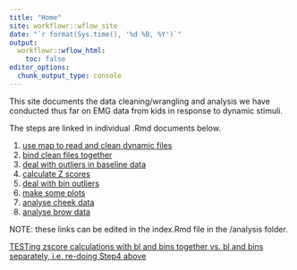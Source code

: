 ```yaml
---
title: "Home"
site: workflowr::wflow_site
date: "`r format(Sys.time(), '%d %B, %Y')`"
output:
  workflowr::wflow_html:
    toc: false
editor_options:
  chunk_output_type: console
---
```


This site documents the data cleaning/wrangling and analysis we have conducted thus far on EMG data from kids in response to dynamic stimuli.  

The steps are linked in individual .Rmd documents below. 

1. [use map to read and clean dynamic files](1_map_clean_dynamic_files.html)
2. [bind clean files together](2_bind_clean_files.html)
3. [deal with outliers in baseline data](3_baseline-outliers.html)
4. [calculate Z scores](4_calculating_zscores.html)
5. [deal with bin outliers](5_bin-outliers.html)
6. [make some plots](6_plotting.html)
7. [analyse cheek data](7_CHEEKanalysis_happy_angry.html)
8. [analyse brow data](8_BROWanalysis_happy_angry.html)


NOTE: these links can be edited in the index.Rmd file in the /analysis folder.



[TESTing zscore calculations with bl and bins together vs. bl and bins separately, i.e. re-doing Step4 above](4.5_calculating_zscores_test.html)